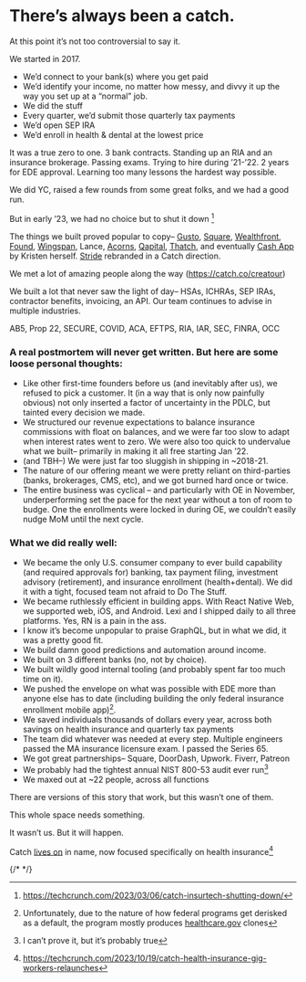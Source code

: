  
#  There’s always been a catch.



At this point it’s not too controversial to say it.

We started in 2017.

- We’d connect to your bank(s) where you get paid
- We’d identify your income, no matter how messy, and divvy it up the way you set up at a “normal” job. 
- We did the stuff
- Every quarter, we’d submit those quarterly tax payments
- We’d open SEP IRA
- We’d enroll in health & dental at the lowest price 



It was a true zero to one. 3 bank contracts. Standing up an RIA and an insurance brokerage. Passing exams. Trying to hire during ’21-’22. 2 years for EDE approval. Learning too many lessons the hardest way possible.

We did YC, raised a few rounds from some great folks, and we had a good run. 

But in early ’23, we had no choice but to shut it down [^1]

The things we built proved popular to copy– [Gusto](https://twitter.com/CatchKristen/status/1321212601947312133?s=20&t=9p3X1Eh_DQ_jtbP57t2NzA), [Square](https://squareup.com/us/en/banking), [Wealthfront](https://www.wealthfront.com/blog/meet-autopilot-a-new-service-that-automates-your-savings-strategy/), [Found](https://found.com/taxes/), [Wingspan](https://www.wingspan.app/platform/contractor-benefits), Lance, [Acorns](https://support.acorns.com/hc/en-us/articles/1500001694582-What-is-Smart-Deposit-), [Qapital](https://www.qapital.com/budgeting/), [Thatch](https://thatch.ai), and eventually [Cash App](https://twitter.com/fintechkristen/status/1726992634961658236?s=46&t=zA8dRezFEPph9WhUIpbQBA) by Kristen herself. [Stride](https://www.stridehealth.com) rebranded in a Catch direction.

We met a lot of amazing people along the way (https://catch.co/creatour)

We built a lot that never saw the light of day– HSAs, ICHRAs, SEP IRAs, contractor benefits, invoicing, an API. Our team continues to advise in multiple industries.

AB5, Prop 22, SECURE, COVID, ACA, EFTPS, RIA, IAR, SEC, FINRA, OCC

### A real postmortem will never get written. But here are some loose personal thoughts:

- Like other first-time founders before us (and inevitably after us), we refused to pick a customer. It (in a way that is only now painfully obvious) not only inserted a factor of uncertainty in the PDLC, but tainted every decision we made. 
- We structured our revenue expectations to balance insurance commissions with float on balances, and we were far too slow to adapt when interest rates went to zero. We were also too quick to undervalue what we built– primarily in making it all free starting Jan ’22.
- (and TBH–) We were just far too sluggish in shipping in ~2018-21.
- The nature of our offering meant we were pretty reliant on third-parties (banks, brokerages, CMS, etc), and we got burned hard once or twice.
- The entire business was cyclical – and particularly with OE in November, underperforming set the pace for the next year without a ton of room to budge. One the enrollments were locked in during OE, we couldn’t easily nudge MoM until the next cycle.

### What we did really well:

- We became the only U.S. consumer company to ever build capability (and required approvals for) banking, tax payment filing, investment advisory (retirement), and insurance enrollment (health+dental). We did it with a tight, focused team not afraid to Do The Stuff.
- We became ruthlessly efficient in building apps. With React Native Web, we supported web, iOS, and Android. Lexi and I shipped daily to all three platforms. Yes, RN is a pain in the ass.
- I know it’s become unpopular to praise GraphQL, but in what we did, it was a pretty good fit.
- We build damn good predictions and automation around income.
- We built on 3 different banks (no, not by choice).
- We built wildly good internal tooling (and probably spent far too much time on it).
- We pushed the envelope on what was possible with EDE more than anyone else has to date (including building the only federal insurance enrollment mobile app)[^2].
- We saved individuals thousands of dollars every year, across both savings on health insurance and quarterly tax payments
- The team did whatever was needed at every step. Multiple engineers passed the MA insurance licensure exam. I passed the Series 65. 
- We got great partnerships– Square, DoorDash, Upwork. Fiverr, Patreon
- We probably had the tightest annual NIST 800-53 audit ever run[^3]
- We maxed out at ~22 people, across all functions

There are versions of this story that work, but this wasn’t one of them.


This whole space needs something. 

It wasn’t us. But it will happen.

Catch [lives on](https://techcrunch.com/2023/10/19/catch-health-insurance-gig-workers-relaunches/) in name, now focused specifically on health insurance[^4]

 
 
{/* <Row pre="link" title="https://techcrunch.com/2019/03/21/to-back-the-best-y-combinator-graduates-vcs-must-act-quickly/" />
<Row pre="link" title="https://techcrunch.com/2019/03/21/catch-benefits/" />
<Row pre="link" title="https://techcrunch.com/2021/07/30/catch-takes-hold-of-12m-to-provide-benefits-that-arent-tied-to-employers/" />
<Row pre="link" title="https://www.forbes.com/sites/elenabotella/2021/07/31/simplifying-retirement-and-benefits-for-freelancers-catch-raises-12m-in-series-a" />
<Row pre="link" title="https://www.businesswire.com/news/home/20220110005199/en/Upwork-Partners-with-Catch-to-Expand-Freelancers’-Access-to-Benefits" />
<Row pre="link" title="https://techcrunch.com/2023/10/19/catch-health-insurance-gig-workers-relaunches" /> */}

[^1]: https://techcrunch.com/2023/03/06/catch-insurtech-shutting-down/

[^2]: Unfortunately, due to the nature of how federal programs get derisked as a default, the program mostly produces [healthcare.gov](http://healthcare.gov) clones 

[^3]: I can’t prove it, but it’s probably true

[^4]: https://techcrunch.com/2023/10/19/catch-health-insurance-gig-workers-relaunches

[^5]: Fintech fraud note

[^6]: This exam is pretty annoying

[^7]: There should definitely be an equivalent in insurance. Seriously.

